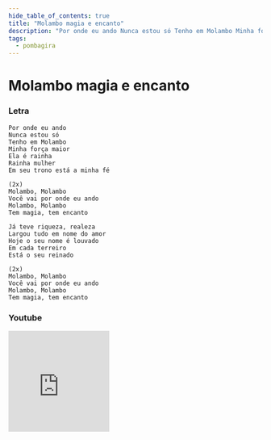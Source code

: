 ```yaml
---
hide_table_of_contents: true
title: "Molambo magia e encanto"
description: "Por onde eu ando Nunca estou só Tenho em Molambo Minha força maior Ela é rainha Rainha mulher Em seu trono está a minha fé Molambo, Molambo Você vai por onde eu ando Molambo, Molambo Tem magia, tem encanto Já teve riqueza, realeza Largou tudo em nome do amor Hoje o seu nome é louvado Em cada terreiro Está o seu reinado Molambo, Molambo Você vai por onde eu ando Molambo, Molambo Tem magia, tem encanto"
tags:
  - pombagira
---
```


# Molambo magia e encanto

### Letra

```text
Por onde eu ando
Nunca estou só
Tenho em Molambo
Minha força maior
Ela é rainha
Rainha mulher
Em seu trono está a minha fé

(2x)
Molambo, Molambo
Você vai por onde eu ando
Molambo, Molambo
Tem magia, tem encanto

Já teve riqueza, realeza
Largou tudo em nome do amor
Hoje o seu nome é louvado
Em cada terreiro
Está o seu reinado

(2x)
Molambo, Molambo
Você vai por onde eu ando
Molambo, Molambo
Tem magia, tem encanto
```

### Youtube

<iframe
  width="200"
  height="200"
  src="https://www.youtube.com/embed/7IIXqxrNwwU"
  title="YouTube video player"
  frameborder="0"
  allow="accelerometer; autoplay; clipboard-write; encrypted-media; gyroscope; picture-in-picture; web-share"
  referrerpolicy="strict-origin-when-cross-origin"
  allowfullscreen
></iframe>